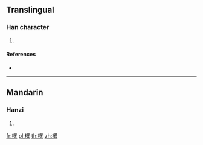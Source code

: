 ==Translingual==

===Han character===
{{Han char|rn=75|rad=木|as=20|sn=24|four=|canj=DBUE}}

# {{defn|Han|sort=木20}}

====References====
* {{Han ref|kx=0564.060|dkj=15955|dj=0953.090|hdz=21325.140|uh=6B14|ud=27412}}

----

==Mandarin==

===Hanzi===
{{cmn-hanzi|pin=[[jué]] ([[jue2]])|wg=chüeh<sup>2</sup>}}

# {{defn|lang=cmn|sort=木20}}

[[fr:欔]]
[[pl:欔]]
[[th:欔]]
[[zh:欔]]